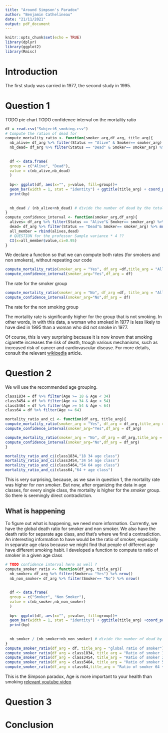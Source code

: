 ```yaml
---
title: "Around Simpson's Paradox"
author: "Benjamin Cathelineau"
date: "21/11/2021"
output: pdf_document
---
```


```r
knitr::opts_chunk$set(echo = TRUE)
library(dplyr)
library(ggplot2)
library(Rmisc)
```

# Introduction
The first study was carried in 1977, the second study in 1995.


# Question 1 
TODO pie chart
TODO confidence interval on the mortality ratio

```r


df = read.csv("Subject6_smoking.csv")
# Compute the ration of dead for 
compute_mortality_ratio <- function(smoker_arg,df_arg, title_arg){
  nb_alive= df_arg %>% filter(Status == "Alive" & Smoker== smoker_arg) %>% nrow()
  nb_dead= df_arg %>% filter(Status == "Dead" & Smoker== smoker_arg) %>% nrow()
  
  
  df <- data.frame(
  group = c("Alive", "Dead"),
  value = c(nb_alive,nb_dead)
  )
  
  bp<- ggplot(df, aes(x="", y=value, fill=group))+
  geom_bar(width = 1, stat = "identity") + ggtitle(title_arg) + coord_polar("y", start=0)
  print(bp)
  
  
  nb_dead / (nb_alive+nb_dead) # divide the number of dead by the total, the total being the addition of dead and alive
}
compute_confidence_interval <- function(smoker_arg,df_arg){
  alives= df_arg %>% filter(Status == "Alive"& Smoker== smoker_arg) %>% mutate(value=0)
  dead= df_arg %>% filter(Status == "Dead"& Smoker== smoker_arg) %>% mutate(value=1)
  all_member = rbind(alives,dead)
  # QUESTION for the professor Sample variance * 4 ??
  CI(x=all_member$value,ci=0.95)
}


```
We declare a function so that we can compute both rates (for smokers and non smokers), without repeating our code

```r
compute_mortality_ratio(smoker_arg = "Yes", df_arg =df,title_arg = "All smokers" )
compute_confidence_interval(smoker_arg="Yes",df_arg = df)
```
The rate for the smoker group 

```r
compute_mortality_ratio(smoker_arg = "No", df_arg =df, title_arg = "All non smokers")
compute_confidence_interval(smoker_arg="No",df_arg = df)
```
The rate for the non smoking group 


The mortality rate is significantly higher for the group that is not smoking. In other words, in with this data, a woman who smoked in 1977 is less likely to have died in 1995 than a woman who did not smoke in 1977. 

Of course, this is very surprising because it is now known that smoking cigarette increases the risk of death, trough various mechanisms, such as increased risk of cancer and cardiovascular disease. For more details, consult the relevant [wikipedia](https://en.wikipedia.org/wiki/Health_effects_of_tobacco) article.

# Question 2
We will use the recommended age grouping.
```r
class1834 = df %>% filter(Age >= 18 & Age < 34)
class3454 = df %>% filter(Age >= 34 & Age < 54)
class5464 = df %>% filter(Age >= 54 & Age < 64)
class64 = df %>% filter(Age >= 64)

mortality_ratio_and_ci <- function(df_arg, title_arg){
compute_mortality_ratio(smoker_arg = "Yes", df_arg = df_arg,title_arg = paste(title_arg,"smokers"))
compute_confidence_interval(smoker_arg="Yes",df_arg = df_arg)

compute_mortality_ratio(smoker_arg = "No", df_arg = df_arg,title_arg = paste(title_arg,"non smokers"))
compute_confidence_interval(smoker_arg="No",df_arg = df_arg)
}

mortality_ratio_and_ci(class1834,"18 34 age class")
mortality_ratio_and_ci(class3454,"34 54 age class")
mortality_ratio_and_ci(class5464,"54 64 age class")
mortality_ratio_and_ci(class64,"64 + age class")

```
This is very surprising, because, as we saw in question 1, the mortality rate was higher for *non smoker*. But now, after organizing the data in age classes, for every single class, the mortality is higher for the *smoker* group. So there is seemingly direct contradiction.

## What is happening
To figure out what is happening, we need more information. Currently, we have the global death ratio for smoker and non smoker. We also have the death ratio for separate age class, and that's where we find a contradiction.
An interesting information to have would be the ratio of smoker, especially in separate age class because we might find that people of different age have different smoking habit.
I developed a function to compute to ratio of smoker in a given age class
```r
# TODO confidence interval here as well ?
compute_smoker_ratio <- function(df_arg, title_arg){
  nb_smoker= df_arg %>% filter(Smoker== "Yes") %>% nrow()
  nb_non_smoker= df_arg %>% filter(Smoker== "No") %>% nrow()
  
  
  df <- data.frame(
  group = c("Smoker", "Non Smoker"),
  value = c(nb_smoker,nb_non_smoker)
  )
  
  bp<- ggplot(df, aes(x="", y=value, fill=group))+
  geom_bar(width = 1, stat = "identity") + ggtitle(title_arg) +coord_polar("y", start=0)
  print(bp)
  
  
  nb_smoker / (nb_smoker+nb_non_smoker) # divide the number of dead by the total, the total being the addition of dead and alive
}
compute_smoker_ratio(df_arg = df, title_arg = "global ratio of smoker")
compute_smoker_ratio(df_arg = class1834, title_arg = "Ratio of smoker 18 to 34")
compute_smoker_ratio(df_arg = class3454, title_arg = "Ratio of smoker 34 to 54")
compute_smoker_ratio(df_arg = class5464, title_arg = "Ratio of smoker 54 to 64")
compute_smoker_ratio(df_arg = class64,title_arg = "Ratio of smoker 64 +" )
```
This is the Simpson paradox,
Age is more important to your health than smoking 
[relevant youtube video](https://www.youtube.com/watch?v=4Yoo_DX2Nt0&t=908s)

# Question 3

# Conclusion